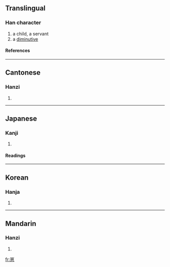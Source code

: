 ==Translingual==
===Han character===
{{Han char|rn=46|rad=山|as=09|sn=12|four=2233<sub>6</sub>|canj=山田心 (UWP)}}
# a child, a servant
# a [[diminutive]]
====References====
{{Han ref|kx=0315.360|dkj=08260|dj=0616.260|hdz=10786.070|uh=5D3D|ud=23869|bh=D8E6|bd=55526}}
----
==Cantonese==
===Hanzi===
{{yue-hanzi|jyut=|y=joi2}}
# {{defn|Cantonese}}
----
==Japanese==
===Kanji===
{{ja-kanji|grade=|rs=山09}}
# {{defn|Japanese}} 
====Readings====
{{ja-readings|on=[[さい]] (sai), [[しゃ]] (sha), [[し]] (shi)|kun=[[こども]] (kodomo)}}
----
==Korean==
===Hanja===
{{ko-hanja|hangeul=재|rv=jae|mr=chae}}
# {{defn|Korean}}
----
==Mandarin==
===Hanzi===
{{cmn-hanzi|pin=[[zǎi]] ([[zai3]])|wg=tsai<sup>3</sup>}}
# {{defn|Mandarin}}

[[fr:崽]]
